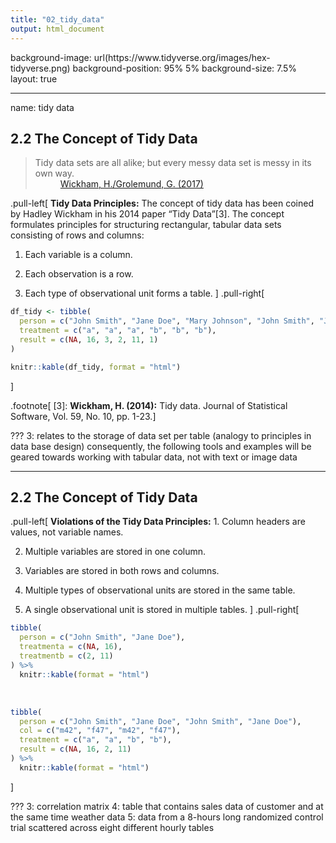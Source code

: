 ```yaml
---
title: "02_tidy_data"
output: html_document
---
```


background-image: url(https://www.tidyverse.org/images/hex-tidyverse.png)
background-position: 95% 5%
background-size: 7.5%
layout: true

---

name: tidy data

## 2.2 The Concept of Tidy Data

> Tidy data sets are all alike; but every messy data set is messy in its own way.  
~ [Wickham, H./Grolemund, G. (2017)](#references)

.pull-left[
**Tidy Data Principles:** The concept of tidy data has been coined by Hadley Wickham in his 2014 paper "Tidy Data"[3]. The concept formulates principles for structuring rectangular, tabular data sets consisting of rows and columns:

1. Each variable is a column.

2. Each observation is a row.

3. Each type of observational unit forms a table.
]
.pull-right[
```r
df_tidy <- tibble(
  person = c("John Smith", "Jane Doe", "Mary Johnson", "John Smith", "Jane Doe", "Mary Johnson"),
  treatment = c("a", "a", "a", "b", "b", "b"),
  result = c(NA, 16, 3, 2, 11, 1)
)

knitr::kable(df_tidy, format = "html")
```
]

.footnote[
[3]: **Wickham, H. (2014):** Tidy data. Journal of Statistical Software, Vol. 59, No. 10, pp. 1-23.
]

???
3: relates to the storage of data set per table (analogy to principles in data base design)
consequently, the following tools and examples will be geared towards working with tabular data, not with text or image data

---

## 2.2 The Concept of Tidy Data

.pull-left[
**Violations of the Tidy Data Principles:**
1. Column headers are values, not variable names.

2. Multiple variables are stored in one column.

3. Variables are stored in both rows and columns.

4. Multiple types of observational units are stored in the same table.

5. A single observational unit is stored in multiple tables.
]
.pull-right[
<br>
```r
tibble(
  person = c("John Smith", "Jane Doe"),
  treatmenta = c(NA, 16),
  treatmentb = c(2, 11)
) %>% 
  knitr::kable(format = "html")
```
<br>
```r
tibble(
  person = c("John Smith", "Jane Doe", "John Smith", "Jane Doe"),
  col = c("m42", "f47", "m42", "f47"),
  treatment = c("a", "a", "b", "b"),
  result = c(NA, 16, 2, 11)
) %>% 
  knitr::kable(format = "html")
```
]

???
3: correlation matrix
4: table that contains sales data of customer and at the same time weather data
5: data from a 8-hours long randomized control trial scattered across eight different hourly tables
